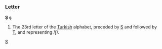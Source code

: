 ===Letter===
'''Ş''' '''ş'''

#The 23rd letter of the [[Turkish]] alphabet, preceded by [[S]] and followed by [[T]], and representing /ʃ/.
[[Category:Latin letters|S]]